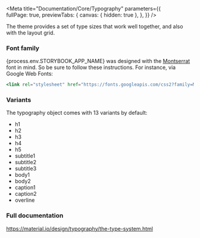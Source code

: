 
<Meta title="Documentation/Core/Typography"
  parameters={{      
    fullPage: true,
    previewTabs: {
      canvas: { hidden: true },
    },
  }} 
/>

<Title>Typography</Title>
<Subtitle>The theme provides a set of type sizes that work well together, and also with the layout grid.</Subtitle>

### Font family
<p>{process.env.STORYBOOK_APP_NAME} was designed with the <a target="_blank" href="https://fonts.google.com/specimen/Montserrat">Montserrat</a> font in mind. So be sure to follow these instructions. For instance, via Google Web Fonts:</p>

```jsx
<link rel="stylesheet" href="https://fonts.googleapis.com/css2?family=Montserrat:wght@300;400;500;600;700&display=swap" />
```

### Variants
<p>The typography object comes with 13 variants by default:</p>
<ul>
<li>h1</li>
<li>h2</li>
<li>h3</li>
<li>h4</li>
<li>h5</li>
<li>subtitle1</li>
<li>subtitle2</li>
<li>subtitle3</li>
<li>body1</li>
<li>body2</li>
<li>caption1</li>
<li>caption2</li>
<li>overline</li>
</ul>

### Full documentation

<a class="link" target="_blank" href="https://material.io/design/typography/the-type-system.html">https://material.io/design/typography/the-type-system.html</a>